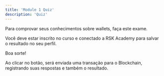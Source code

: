 ---
title: 'Module 1 Quiz'
description: 'Quiz'
---

Para comprovar seus conhecimentos sobre wallets, faça este exame.

Você deve estar inscrito no curso e conectado a RSK Academy para salvar o resultado no seu perfil.

Boa sorte!

<QuizList course='dev' module='01' numberOfQuestions={10} />

Ao clicar no botão, será enviada uma transação para o Blockchain,
registrando suas respostas e também o resultado.
